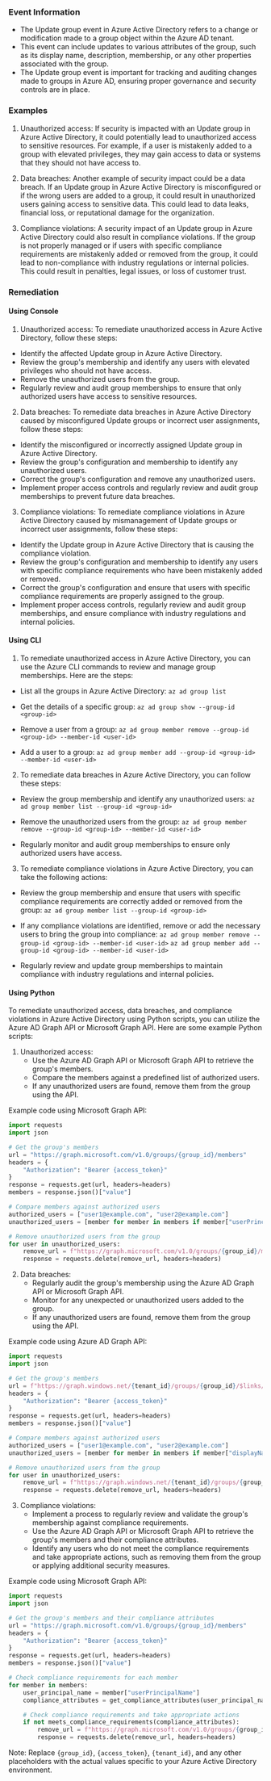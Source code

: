 
### Event Information

- The Update group event in Azure Active Directory refers to a change or modification made to a group object within the Azure AD tenant.
- This event can include updates to various attributes of the group, such as its display name, description, membership, or any other properties associated with the group.
- The Update group event is important for tracking and auditing changes made to groups in Azure AD, ensuring proper governance and security controls are in place.


### Examples

1. Unauthorized access: If security is impacted with an Update group in Azure Active Directory, it could potentially lead to unauthorized access to sensitive resources. For example, if a user is mistakenly added to a group with elevated privileges, they may gain access to data or systems that they should not have access to.

2. Data breaches: Another example of security impact could be a data breach. If an Update group in Azure Active Directory is misconfigured or if the wrong users are added to a group, it could result in unauthorized users gaining access to sensitive data. This could lead to data leaks, financial loss, or reputational damage for the organization.

3. Compliance violations: A security impact of an Update group in Azure Active Directory could also result in compliance violations. If the group is not properly managed or if users with specific compliance requirements are mistakenly added or removed from the group, it could lead to non-compliance with industry regulations or internal policies. This could result in penalties, legal issues, or loss of customer trust.

### Remediation

#### Using Console

1. Unauthorized access: To remediate unauthorized access in Azure Active Directory, follow these steps:

- Identify the affected Update group in Azure Active Directory.
- Review the group's membership and identify any users with elevated privileges who should not have access.
- Remove the unauthorized users from the group.
- Regularly review and audit group memberships to ensure that only authorized users have access to sensitive resources.

2. Data breaches: To remediate data breaches in Azure Active Directory caused by misconfigured Update groups or incorrect user assignments, follow these steps:

- Identify the misconfigured or incorrectly assigned Update group in Azure Active Directory.
- Review the group's configuration and membership to identify any unauthorized users.
- Correct the group's configuration and remove any unauthorized users.
- Implement proper access controls and regularly review and audit group memberships to prevent future data breaches.

3. Compliance violations: To remediate compliance violations in Azure Active Directory caused by mismanagement of Update groups or incorrect user assignments, follow these steps:

- Identify the Update group in Azure Active Directory that is causing the compliance violation.
- Review the group's configuration and membership to identify any users with specific compliance requirements who have been mistakenly added or removed.
- Correct the group's configuration and ensure that users with specific compliance requirements are properly assigned to the group.
- Implement proper access controls, regularly review and audit group memberships, and ensure compliance with industry regulations and internal policies.

#### Using CLI

1. To remediate unauthorized access in Azure Active Directory, you can use the Azure CLI commands to review and manage group memberships. Here are the steps:

- List all the groups in Azure Active Directory:
  `az ad group list`

- Get the details of a specific group:
  `az ad group show --group-id <group-id>`

- Remove a user from a group:
  `az ad group member remove --group-id <group-id> --member-id <user-id>`

- Add a user to a group:
  `az ad group member add --group-id <group-id> --member-id <user-id>`

2. To remediate data breaches in Azure Active Directory, you can follow these steps:

- Review the group membership and identify any unauthorized users:
  `az ad group member list --group-id <group-id>`

- Remove the unauthorized users from the group:
  `az ad group member remove --group-id <group-id> --member-id <user-id>`

- Regularly monitor and audit group memberships to ensure only authorized users have access.

3. To remediate compliance violations in Azure Active Directory, you can take the following actions:

- Review the group membership and ensure that users with specific compliance requirements are correctly added or removed from the group:
  `az ad group member list --group-id <group-id>`

- If any compliance violations are identified, remove or add the necessary users to bring the group into compliance:
  `az ad group member remove --group-id <group-id> --member-id <user-id>`
  `az ad group member add --group-id <group-id> --member-id <user-id>`

- Regularly review and update group memberships to maintain compliance with industry regulations and internal policies.

#### Using Python

To remediate unauthorized access, data breaches, and compliance violations in Azure Active Directory using Python scripts, you can utilize the Azure AD Graph API or Microsoft Graph API. Here are some example Python scripts:

1. Unauthorized access:
   - Use the Azure AD Graph API or Microsoft Graph API to retrieve the group's members.
   - Compare the members against a predefined list of authorized users.
   - If any unauthorized users are found, remove them from the group using the API.

Example code using Microsoft Graph API:
```python
import requests
import json

# Get the group's members
url = "https://graph.microsoft.com/v1.0/groups/{group_id}/members"
headers = {
    "Authorization": "Bearer {access_token}"
}
response = requests.get(url, headers=headers)
members = response.json()["value"]

# Compare members against authorized users
authorized_users = ["user1@example.com", "user2@example.com"]
unauthorized_users = [member for member in members if member["userPrincipalName"] not in authorized_users]

# Remove unauthorized users from the group
for user in unauthorized_users:
    remove_url = f"https://graph.microsoft.com/v1.0/groups/{group_id}/members/{user['id']}/$ref"
    response = requests.delete(remove_url, headers=headers)
```

2. Data breaches:
   - Regularly audit the group's membership using the Azure AD Graph API or Microsoft Graph API.
   - Monitor for any unexpected or unauthorized users added to the group.
   - If any unauthorized users are found, remove them from the group using the API.

Example code using Azure AD Graph API:
```python
import requests
import json

# Get the group's members
url = f"https://graph.windows.net/{tenant_id}/groups/{group_id}/$links/members?api-version=1.6"
headers = {
    "Authorization": "Bearer {access_token}"
}
response = requests.get(url, headers=headers)
members = response.json()["value"]

# Compare members against authorized users
authorized_users = ["user1@example.com", "user2@example.com"]
unauthorized_users = [member for member in members if member["displayName"] not in authorized_users]

# Remove unauthorized users from the group
for user in unauthorized_users:
    remove_url = f"https://graph.windows.net/{tenant_id}/groups/{group_id}/$links/members/{user['objectId']}"
    response = requests.delete(remove_url, headers=headers)
```

3. Compliance violations:
   - Implement a process to regularly review and validate the group's membership against compliance requirements.
   - Use the Azure AD Graph API or Microsoft Graph API to retrieve the group's members and their compliance attributes.
   - Identify any users who do not meet the compliance requirements and take appropriate actions, such as removing them from the group or applying additional security measures.

Example code using Microsoft Graph API:
```python
import requests
import json

# Get the group's members and their compliance attributes
url = "https://graph.microsoft.com/v1.0/groups/{group_id}/members"
headers = {
    "Authorization": "Bearer {access_token}"
}
response = requests.get(url, headers=headers)
members = response.json()["value"]

# Check compliance requirements for each member
for member in members:
    user_principal_name = member["userPrincipalName"]
    compliance_attributes = get_compliance_attributes(user_principal_name)  # Implement your own function to retrieve compliance attributes

    # Check compliance requirements and take appropriate actions
    if not meets_compliance_requirements(compliance_attributes):
        remove_url = f"https://graph.microsoft.com/v1.0/groups/{group_id}/members/{member['id']}/$ref"
        response = requests.delete(remove_url, headers=headers)
```

Note: Replace `{group_id}`, `{access_token}`, `{tenant_id}`, and any other placeholders with the actual values specific to your Azure Active Directory environment.

